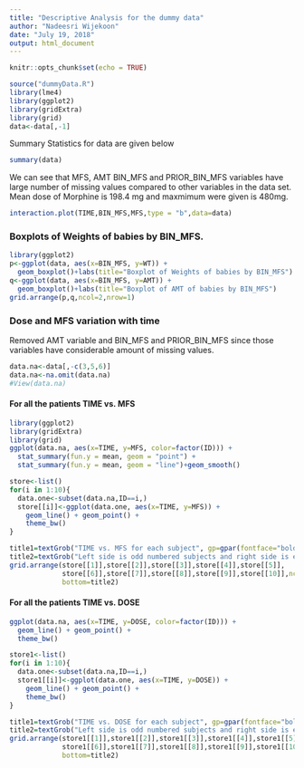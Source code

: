 ```yaml
---
title: "Descriptive Analysis for the dummy data"
author: "Nadeesri Wijekoon"
date: "July 19, 2018"
output: html_document
---
```


```r
knitr::opts_chunk$set(echo = TRUE)
```

```r
source("dummyData.R")
library(lme4)
library(ggplot2)
library(gridExtra)
library(grid)
data<-data[,-1]
```

Summary Statistics for data are given below
```r
summary(data)
```

We can see that MFS, AMT BIN_MFS and PRIOR_BIN_MFS variables have large number of missing values compared to other variables in the data set. Mean dose of Morphine is 198.4 mg and maxmimum were given is 480mg.

```r
interaction.plot(TIME,BIN_MFS,MFS,type = "b",data=data)
```

### Boxplots of Weights of babies by BIN_MFS. 
```r
library(ggplot2)
p<-ggplot(data, aes(x=BIN_MFS, y=WT)) + 
  geom_boxplot()+labs(title="Boxplot of Weights of babies by BIN_MFS")
q<-ggplot(data, aes(x=BIN_MFS, y=AMT)) + 
  geom_boxplot()+labs(title="Boxplot of AMT of babies by BIN_MFS")
grid.arrange(p,q,ncol=2,nrow=1)
```


### Dose and MFS variation with time
Removed AMT variable and BIN_MFS and PRIOR_BIN_MFS since those variables have considerable amount of missing values. 
```r
data.na<-data[,-c(3,5,6)]
data.na<-na.omit(data.na)
#View(data.na)
```

#### For all the patients TIME vs. MFS

```r
library(ggplot2)
library(gridExtra)
library(grid)
ggplot(data.na, aes(x=TIME, y=MFS, color=factor(ID))) +
  stat_summary(fun.y = mean, geom = "point") +
  stat_summary(fun.y = mean, geom = "line")+geom_smooth()

store<-list()
for(i in 1:10){
  data.one<-subset(data.na,ID==i,)
  store[[i]]<-ggplot(data.one, aes(x=TIME, y=MFS)) +
    geom_line() + geom_point() +
    theme_bw()
}

title1=textGrob("TIME vs. MFS for each subject", gp=gpar(fontface="bold"))
title2=textGrob("Left side is odd numbered subjects and right side is even numbered subjects", gp=gpar(fontface="bold"))
grid.arrange(store[[1]],store[[2]],store[[3]],store[[4]],store[[5]],
             store[[6]],store[[7]],store[[8]],store[[9]],store[[10]],ncol=2,nrow=5,top=title1,
             bottom=title2)
```


#### For all the patients TIME vs. DOSE
```r
ggplot(data.na, aes(x=TIME, y=DOSE, color=factor(ID))) +
  geom_line() + geom_point() +
  theme_bw()

store1<-list()
for(i in 1:10){
  data.one<-subset(data.na,ID==i,)
  store1[[i]]<-ggplot(data.one, aes(x=TIME, y=DOSE)) +
    geom_line() + geom_point() +
    theme_bw()
}

title1=textGrob("TIME vs. DOSE for each subject", gp=gpar(fontface="bold"))
title2=textGrob("Left side is odd numbered subjects and right side is even numbered subjects", gp=gpar(fontface="bold"))
grid.arrange(store1[[1]],store1[[2]],store1[[3]],store1[[4]],store1[[5]],
             store1[[6]],store1[[7]],store1[[8]],store1[[9]],store1[[10]],ncol=2,nrow=5,top=title1,
             bottom=title2)

```

